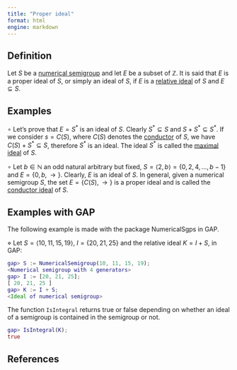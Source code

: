 ```yaml
---
title: "Proper ideal"
format: html
engine: markdown
---
```


## Definition

Let $S$ be a [numerical semigroup](../Basic-concepts/Numerical-semigroup.qmd) and let $E$ be a subset of $\mathbb{Z}$. It is said that $E$ is a proper ideal of $S$, or simply an ideal of $S$, if $E$ is a [relative ideal](Relative-ideal.qmd) of $S$ and $E \subseteq S$.

## Examples

$\circ$ Let's prove that $E = S^*$ is an ideal of $S$. Clearly $S^* \subseteq S$ and $S + S^* \subseteq S^*$. If we consider $s = C(S)$, where $C(S)$ denotes the [conductor](../Basic-concepts/Conductor.qmd) of $S$, we have $C(S) + S^* \subseteq S$, therefore $S^*$ is an ideal. The ideal $S^*$ is called the [maximal ideal](Maximal-ideal.qmd) of $S$.

$\circ$ Let $b \in \mathbb{N}$ an odd natural arbitrary but fixed, $S = \langle 2, b \rangle = \{0, 2, 4, \ldots, b - 1\}$ and $E = \{0, b, \rightarrow \}$. Clearly, $E$ is an ideal of $S$. In general, given a numerical semigroup $S$, the set $E = \{C(S), \rightarrow\}$ is a proper ideal and is called the [conductor ideal](Conductor-ideal.qmd) of $S$.

## Examples with GAP

The following example is made with the package NumericalSgps in GAP.

$\diamond$ Let $S = \langle 10, 11, 15, 19 \rangle$, $I = \{20, 21, 25\}$ and the relative ideal $K = I + S$, in GAP:

``` gap
gap> S := NumericalSemigroup(10, 11, 15, 19);
<Numerical semigroup with 4 generators>
gap> I := [20, 21, 25];
[ 20, 21, 25 ]
gap> K := I + S;
<Ideal of numerical semigroup>
```

The function `IsIntegral` returns true or false depending on whether an ideal of a semigroup is contained in the semigroup or not.

``` gap
gap> IsIntegral(K);
true
```

## References
